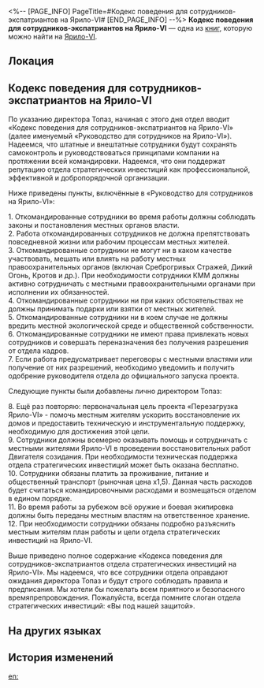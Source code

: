 <%-- [PAGE_INFO]
PageTitle=#Кодекс поведения для сотрудников-экспатриантов на Ярило-VI#
[END_PAGE_INFO] --%>
{{Дополнить}}
{{Книга Инфобокс
|id           = 251
|Название     = 
|Изображение  = Иконка Книга.png
|Мир          = Ярило-VI
|Томов        = 1
|Автор        = <!--нужно добавить-->
|Описание     = Кодекс поведения, предложенный Топаз сотрудникам для поддержания имиджа отдела стратегических инвестиций.
|Том1         = {{tx}}
|Источник1    = {{tx|Отсутствует источник}}
|Персонажи    = 
|Фракции      = 
}}
'''Кодекс поведения для сотрудников-экспатриантов на Ярило-VI''' — одна из [[Книги|книг]], которую можно найти на [[Ярило-VI]].

==Локация==
{{Отметка карты|<!--название карты-->|<!--id отметки-->}}

==Кодекс поведения для сотрудников-экспатриантов на Ярило-VI==
По указанию директора Топаз, начиная с этого дня отдел вводит «Кодекс поведения для сотрудников-экспатриантов на Ярило-VI» (далее именуемый «Руководство для сотрудников на Ярило-VI»). Надеемся, что штатные и внештатные сотрудники будут сохранять самоконтроль и руководствоваться принципами компании на протяжении всей командировки. Надеемся, что они поддержат репутацию отдела стратегических инвестиций как профессиональной, эффективной и добропорядочной организации.

Ниже приведены пункты, включённые в «Руководство для сотрудников на Ярило-VI»:

1. Откомандированные сотрудники во время работы должны соблюдать законы и постановления местных органов власти.<br />
2. Работа откомандированных сотрудников не должна препятствовать повседневной жизни или рабочим процессам местных жителей.<br />
3. Откомандированные сотрудники не могут ни в каком качестве участвовать, мешать или влиять на работу местных правоохранительных органов (включая Среброгривых Стражей, Дикий Огонь, Кротов и др.). При необходимости сотрудники КММ должны активно сотрудничать с местными правоохранительными органами при исполнении их обязанностей.<br />
4. Откомандированные сотрудники ни при каких обстоятельствах не должны принимать подарки или взятки от местных жителей.<br />
5. Откомандированные сотрудники ни в коем случае не должны вредить местной экологической среде и общественной собственности.<br />
6. Откомандированные сотрудники не имеют права привлекать новых сотрудников и совершать переназначения без получения разрешения от отдела кадров.<br />
7. Если работа предусматривает переговоры с местными властями или получение от них разрешений, необходимо уведомить и получить одобрение руководителя отдела до официального запуска проекта.

Следующие пункты были добавлены лично директором Топаз:

8. Ещё раз повторяю: первоначальная цель проекта «Перезагрузка Ярило-VI» - помочь местным жителям ускорить восстановление их домов и предоставить техническую и инструментальную поддержку, необходимую для достижения этой цели.<br />
9. Сотрудники должны всемерно оказывать помощь и сотрудничать с местными жителями Ярило-VI в проведении восстановительных работ Двигателя созидания. При необходимости техническая поддержка отдела стратегических инвестиций может быть оказана бесплатно.<br />
10. Сотрудники обязаны платить за проживание, питание и общественный транспорт (рыночная цена х1,5). Данная часть расходов будет считаться командировочными расходами и возмещаться отделом в едином порядке.<br />
11. Во время работы за рубежом всё оружие и боевая экипировка должны быть переданы местным властям на ответственное хранение.<br />
12. При необходимости сотрудники обязаны подробно разъяснить местным жителям план работы и цели отдела стратегических инвестиций на Ярило-VI.

Выше приведено полное содержание «Кодекса поведения для сотрудников-экспатриантов отдела стратегических инвестиций на Ярило-VI». Мы надеемся, что все сотрудники отдела оправдают ожидания директора Топаз и будут строго соблюдать правила и предписания. Мы хотели бы пожелать всем приятного и безопасного времяпрепровождения. Пожалуйста, всегда помните слоган отдела стратегических инвестиций: «Вы под нашей защитой».

==На других языках==
{{На других языках
|en   = Code of Conduct for Expatriate Employees: Jarilo-VI Edition
|zhs  = 外派员工行动准则：雅利洛-Ⅵ版
|zht  = 外派員工行為準則：雅利洛-Ⅵ版
|ja   = 出向社員行動規範：ヤリーロ-VI版
|ko   = 파견 직원 행동 규범: 야릴로-Ⅵ 버전
|es   = Código de conducta para empleados expatriados (versión de Jarilo-VI)
|fr   = Code de conduite pour les employés expatriés : Édition Jarilo-VI
|ru   = Кодекс поведения для сотрудников-экспатриантов на Ярило-VI
|th   = กฎระเบียบของเจ้าหน้าที่นอกสถานที่: ฉบับ Jarilo-Ⅵ
|vi   = Quy Tắc Ứng Xử Dành Cho Nhân Viên Công Tác: Phiên Bản Jarilo-VI
|de   = Verhaltenskodex für entsandte Mitarbeiter: Jarilo-VI-Ausgabe
|id   = Pedoman Perilaku Staf Ekspatriat: Versi Jarilo-Ⅵ
|pt   = Código de Conduta para Funcionários Expatriados: Edição de Jarilo-VI
}}

==История изменений==
{{История изменений|3.5}}

[[en:]]